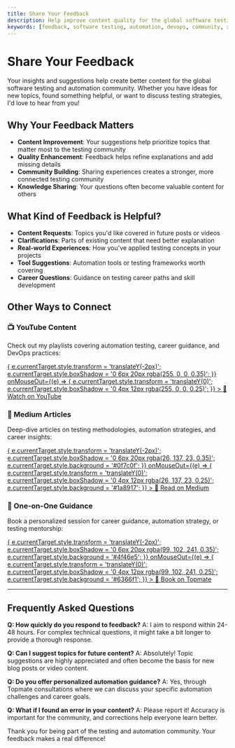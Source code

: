```yaml
---
title: Share Your Feedback
description: Help improve content quality for the global software testing, automation, and DevOps community. Share your thoughts, suggestions, and ideas.
keywords: [feedback, software testing, automation, devops, community, suggestions, gaurav khurana]
---
```



# Share Your Feedback

Your insights and suggestions help create better content for the global software testing and automation community. Whether you have ideas for new topics, found something helpful, or want to discuss testing strategies, I'd love to hear from you!

## Why Your Feedback Matters

- **Content Improvement**: Your suggestions help prioritize topics that matter most to the testing community
- **Quality Enhancement**: Feedback helps refine explanations and add missing details
- **Community Building**: Sharing experiences creates a stronger, more connected testing community
- **Knowledge Sharing**: Your questions often become valuable content for others

## What Kind of Feedback is Helpful?

- **Content Requests**: Topics you'd like covered in future posts or videos
- **Clarifications**: Parts of existing content that need better explanation
- **Real-world Experiences**: How you've applied testing concepts in your projects
- **Tool Suggestions**: Automation tools or testing frameworks worth covering
- **Career Questions**: Guidance on testing career paths and skill development

<FeedbackForm 
  title="Let's Connect and Improve Together"
  subtitle="Your feedback drives better content for the global software testing and automation community"
  showSocialLinks={true}
/>

## Other Ways to Connect

### 📺 YouTube Content
Check out my playlists covering automation testing, career guidance, and DevOps practices:

<div style={{textAlign: 'center', margin: '2rem 0'}}>
  <a 
    href="https://www.youtube.com/@Udzial/playlists" 
    target="_blank" 
    rel="noopener noreferrer"
    style={{
      display: 'inline-block',
      margin: '1rem 0',
      padding: '0.75rem 1.5rem',
      background: '#ff0000',
      color: 'white',
      textDecoration: 'none',
      borderRadius: '6px',
      fontWeight: 'bold',
      fontSize: '1rem',
      transition: 'all 0.2s ease',
      boxShadow: '0 4px 12px rgba(255, 0, 0, 0.25)'
    }}
    onMouseOver={(e) => {
      e.currentTarget.style.transform = 'translateY(-2px)';
      e.currentTarget.style.boxShadow = '0 6px 20px rgba(255, 0, 0, 0.35)';
    }}
    onMouseOut={(e) => {
      e.currentTarget.style.transform = 'translateY(0)';
      e.currentTarget.style.boxShadow = '0 4px 12px rgba(255, 0, 0, 0.25)';
    }}
  >
    🔗 Watch on YouTube
  </a>
</div>

### 📝 Medium Articles
Deep-dive articles on testing methodologies, automation strategies, and career insights:

<div style={{textAlign: 'center', margin: '2rem 0'}}>
  <a 
    href="https://www.medium.com/@gauravkhuraana" 
    target="_blank" 
    rel="noopener noreferrer"
    style={{
      display: 'inline-block',
      padding: '0.75rem 1.5rem',
      background: '#1a8917',
      color: 'white',
      textDecoration: 'none',
      borderRadius: '6px',
      fontWeight: 'bold',
      fontSize: '1rem',
      transition: 'all 0.2s ease',
      boxShadow: '0 4px 12px rgba(26, 137, 23, 0.25)'
    }}
    onMouseOver={(e) => {
      e.currentTarget.style.transform = 'translateY(-2px)';
      e.currentTarget.style.boxShadow = '0 6px 20px rgba(26, 137, 23, 0.35)';
      e.currentTarget.style.background = '#0f7c0f';
    }}
    onMouseOut={(e) => {
      e.currentTarget.style.transform = 'translateY(0)';
      e.currentTarget.style.boxShadow = '0 4px 12px rgba(26, 137, 23, 0.25)';
      e.currentTarget.style.background = '#1a8917';
    }}
  >
    📖 Read on Medium
  </a>
</div>

### 💬 One-on-One Guidance
Book a personalized session for career guidance, automation strategy, or testing mentorship:

<div style={{textAlign: 'center', margin: '2rem 0'}}>
  <a 
    href="https://topmate.io/gauravkhurana" 
    target="_blank" 
    rel="noopener noreferrer"
    style={{
      display: 'inline-block',
      padding: '0.75rem 1.5rem',
      background: '#6366f1',
      color: 'white',
      textDecoration: 'none',
      borderRadius: '6px',
      fontWeight: 'bold',
      fontSize: '1rem',
      transition: 'all 0.2s ease',
      boxShadow: '0 4px 12px rgba(99, 102, 241, 0.25)'
    }}
    onMouseOver={(e) => {
      e.currentTarget.style.transform = 'translateY(-2px)';
      e.currentTarget.style.boxShadow = '0 6px 20px rgba(99, 102, 241, 0.35)';
      e.currentTarget.style.background = '#4f46e5';
    }}
    onMouseOut={(e) => {
      e.currentTarget.style.transform = 'translateY(0)';
      e.currentTarget.style.boxShadow = '0 4px 12px rgba(99, 102, 241, 0.25)';
      e.currentTarget.style.background = '#6366f1';
    }}
  >
    📅 Book on Topmate
  </a>
</div>

---

## Frequently Asked Questions

**Q: How quickly do you respond to feedback?**
A: I aim to respond within 24-48 hours. For complex technical questions, it might take a bit longer to provide a thorough response.

**Q: Can I suggest topics for future content?**
A: Absolutely! Topic suggestions are highly appreciated and often become the basis for new blog posts or video content.

**Q: Do you offer personalized automation guidance?**
A: Yes, through Topmate consultations where we can discuss your specific automation challenges and career goals.

**Q: What if I found an error in your content?**
A: Please report it! Accuracy is important for the community, and corrections help everyone learn better.

Thank you for being part of the testing and automation community. Your feedback makes a real difference!

